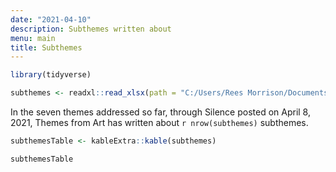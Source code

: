 ```yaml
---
date: "2021-04-10"
description: Subthemes written about
menu: main
title: Subthemes
---
```


```r
library(tidyverse)

```

```r

subthemes <- readxl::read_xlsx(path = "C:/Users/Rees Morrison/Documents/R/Projects/CLIENTS/Themes/BlogThemes/subthemesCombo.xlsx")

```

In the seven themes addressed so far, through Silence posted on April 8, 2021, Themes from Art has written about `r nrow(subthemes)` subthemes.

```r

subthemesTable <- kableExtra::kable(subthemes)

subthemesTable

```

